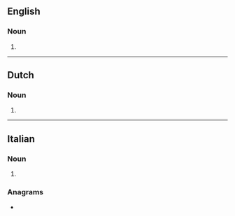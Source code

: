==English==

===Noun===
{{head|en|noun form}}

# {{plural of|en|consigliere}}

----

==Dutch==

===Noun===
{{head|nl|noun form}}

# {{plural of|nl|consigliere}}

----

==Italian==

===Noun===
{{head|it|noun form|g=m|g2=f}}

# {{plural of|it|consigliere}}

===Anagrams===
* {{anagrams|it|a=cegiiilnors|glicerinosi|ingelosirci}}